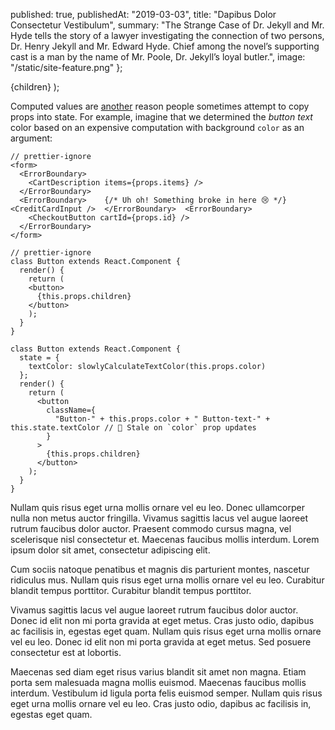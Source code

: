 
  published: true,
  publishedAt: "2019-03-03",
  title: "Dapibus Dolor Consectetur Vestibulum",
  summary:
    "The Strange Case of Dr. Jekyll and Mr. Hyde tells the story of a lawyer investigating the connection of two persons, Dr. Henry Jekyll and Mr. Edward Hyde. Chief among the novel’s supporting cast is a man by the name of Mr. Poole, Dr. Jekyll’s loyal butler.",
  image: "/static/site-feature.png"
};

  <BlogPost path={url.pathname} meta={meta}>
    {children}
  </BlogPost>
);

Computed values are [another](https://google.com) reason people sometimes attempt to copy props into state. For example, imagine that we determined the _button text_ color based on an expensive computation with background `color` as an argument:

```jsx{1}
// prettier-ignore
<form>
  <ErrorBoundary>
    <CartDescription items={props.items} />
  </ErrorBoundary>
  <ErrorBoundary>    {/* Uh oh! Something broke in here 😢 */}    <CreditCardInput />  </ErrorBoundary>  <ErrorBoundary>
    <CheckoutButton cartId={props.id} />
  </ErrorBoundary>
</form>
```

```jsx{5}
// prettier-ignore
class Button extends React.Component {
  render() {
    return (
    <button>
      {this.props.children}
    </button>
    );
  }
}
```

```jsx{9}
class Button extends React.Component {
  state = {
    textColor: slowlyCalculateTextColor(this.props.color)
  };
  render() {
    return (
      <button
        className={
          "Button-" + this.props.color + " Button-text-" + this.state.textColor // 🔴 Stale on `color` prop updates
        }
      >
        {this.props.children}
      </button>
    );
  }
}
```

Nullam quis risus eget urna mollis ornare vel eu leo. Donec ullamcorper nulla non metus auctor fringilla. Vivamus sagittis lacus vel augue laoreet rutrum faucibus dolor auctor. Praesent commodo cursus magna, vel scelerisque nisl consectetur et. Maecenas faucibus mollis interdum. Lorem ipsum dolor sit amet, consectetur adipiscing elit.

Cum sociis natoque penatibus et magnis dis parturient montes, nascetur ridiculus mus. Nullam quis risus eget urna mollis ornare vel eu leo. Curabitur blandit tempus porttitor. Curabitur blandit tempus porttitor.

Vivamus sagittis lacus vel augue laoreet rutrum faucibus dolor auctor. Donec id elit non mi porta gravida at eget metus. Cras justo odio, dapibus ac facilisis in, egestas eget quam. Nullam quis risus eget urna mollis ornare vel eu leo. Donec id elit non mi porta gravida at eget metus. Sed posuere consectetur est at lobortis.

Maecenas sed diam eget risus varius blandit sit amet non magna. Etiam porta sem malesuada magna mollis euismod. Maecenas faucibus mollis interdum. Vestibulum id ligula porta felis euismod semper. Nullam quis risus eget urna mollis ornare vel eu leo. Cras justo odio, dapibus ac facilisis in, egestas eget quam.
